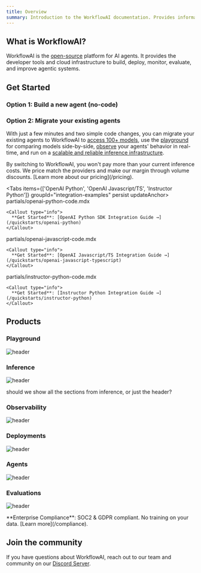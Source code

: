 ```yaml
---
title: Overview
summary: Introduction to the WorkflowAI documentation. Provides information on what WorkflowAI is and how to get started with building, deploying, and improving AI agents.
---
```



## What is WorkflowAI?

WorkflowAI is the [open-source](https://github.com/workflowai/workflowai) platform for AI agents. It provides the developer tools and cloud infrastructure to build, deploy, monitor, evaluate, and improve agentic systems.

## Get Started

### Option 1: Build a new agent (no-code)

<Card
  title="Get started building your agent without writing any code."
  href="/quickstarts/no-code"
/>

### Option 2: Migrate your existing agents

With just a few minutes and two simple code changes, you can migrate your existing agents to WorkflowAI to [access 100+ models](/inference/models), use the [playground](/playground) for comparing models side-by-side, [observe](/observability) your agents' behavior in real-time, and run on a [scalable and reliable inference infrastructure](/inference/reliability).

<Callout type="info" href="/pricing">
By switching to WorkflowAI, you won't pay more than your current inference costs. We price match the providers and make our margin through volume discounts. [Learn more about our pricing](/pricing).
</Callout>

<Tabs items={['OpenAI Python', 'OpenAI Javascript/TS', 'Instructor Python']} groupId="integration-examples" persist updateAnchor>
  <Tab id="openai-python-integration" value="OpenAI Python">
    <include>partials/openai-python-code.mdx</include>
    
    <Callout type="info">
      **Get Started**: [OpenAI Python SDK Integration Guide →](/quickstarts/openai-python)
    </Callout>
  </Tab>
  
  <Tab id="openai-typescript-integration" value="OpenAI Javascript/TS">
    <include>partials/openai-javascript-code.mdx</include>
    
    <Callout type="info">
      **Get Started**: [OpenAI Javascript/TS Integration Guide →](/quickstarts/openai-javascript-typescript)
    </Callout>
  </Tab>
  
  <Tab id="instructor-python-integration" value="Instructor Python">
    <include>partials/instructor-python-code.mdx</include>
    
    <Callout type="info">
      **Get Started**: [Instructor Python Integration Guide →](/quickstarts/instructor-python)
    </Callout>
  </Tab>
</Tabs>

## Products

### Playground

![header](</images/overview/playground.png>)

<Card
  title="Playground"
  description="Our goal is to build the best playground that supports all leading AI models."
  href="/playground"
/>

### Inference

![header](</images/overview/inference.png>)

<Callout type="info">
should we show all the sections from inference, or just the header?
</Callout>

### Observability

![header](</images/overview/observability.png>)

### Deployments

![header](</images/overview/deployments.png>)

### Agents

![header](</images/overview/agents.png>)

### Evaluations

![header](</images/overview/evaluations.png>)

<Callout type="info">
**Enterprise Compliance**: SOC2 & GDPR compliant. No training on your data. [Learn more](/compliance).
</Callout>

## Join the community

If you have questions about WorkflowAI, reach out to our team and community on our [Discord Server](https://discord.com/invite/auuf8DREZh).
